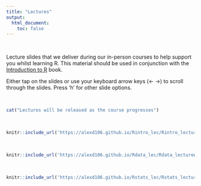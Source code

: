 ```yaml
---
title: "Lectures"
output: 
  html_document:
    toc: false
---
```


\  

Lecture slides that we deliver during our in-person courses to help support you whilst learning R. This material should be used in conjunction with the [Introduction to R](https://alexd106.github.io/Rbook) book. 

Either tap on the slides or use your keyboard arrow keys (&#8592; &#8594;) to scroll through the slides. Press 'h' for other slide options.

\  

```r
cat("Lectures will be released as the course progresses")
```

\  

```r
knitr::include_url('https://alexd106.github.io/Rintro_lec/Rintro_lecture#1')
```

\  

```r
knitr::include_url('https://alexd106.github.io/Rdata_lec/Rdata_lecture#1')
```

\  

```r
knitr::include_url('https://alexd106.github.io/Rstats_lec/Rstats_lecture#1')
```

\  


